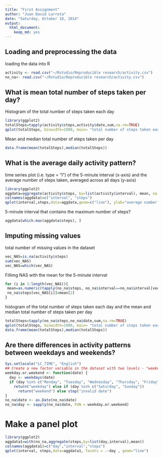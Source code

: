 ```yaml
---
title: "First Assignment"
author: "Juan David Larrota"
date: "Saturday, October 18, 2014"
output:
  html_document:
    keep_md: yes
---
```

## Loading and preprocessing the data
loading the data into R

```r
activity <- read.csv("~/Rstudio/Reproducible research/activity.csv")
no_na<- read.csv("~/Rstudio/Reproducible research/activity.csv")
```

## What is mean total number of steps taken per day?
Histogram of the total number of steps taken each day
```r
library(ggplot2)
totalSteps=tapply(activity$steps,activity$date,sum,na.rm=TRUE)
qplot(totalSteps, binwidth=1000, main= "total number of steps taken each day")
```

Mean and median total number of steps taken per day
```r
data.frame(mean(totalSteps),median(totalSteps))
```
## What is the average daily activity pattern?
time series plot (i.e. type = "l") of the 5-minute interval (x-axis) and the average number of steps taken, averaged across all days (y-axis)

```r
library(ggplot2)
aggdata=aggregate(activity$steps, by=list(activity$interval), mean, na.rm=TRUE)
colnames(aggdata)=c("interval", "steps")
qplot(interval,steps,data=aggdata,geom=c("line"), ylab="average number of steps taken",xlab=" 5-minute interval")
```

5-minute interval that contains the maximum number of steps?
```r
aggdata[which.max(aggdata$steps), ]
```

## Imputing missing values
total number of missing values in the dataset
```r
vec_NAS=is.na(activity$steps)
sum(vec_NAS)
vec_NAS=which(vec_NAS)
```
Fillimg NAS with the mean for the 5-minute interval
```r
for (i in 1:length(vec_NAS)){
 mean=as.numeric(tapply(no_na$steps, no_na$interval==no_na$interval[vec_NAS[i]], mean, na.rm=TRUE))
 no_na$steps[vec_NAS[i]]=mean[2]
}
```

histogram of the total number of steps taken each day and the mean and median total number of steps taken per day
```r
totalSteps=tapply(no_na$steps,no_na$date,sum,na.rm=TRUE)
qplot(totalSteps, binwidth=1000, main= "total number of steps taken each day")
data.frame(mean(totalSteps),median(totalSteps))
```
## Are there differences in activity patterns between weekdays and weekends?
```r
Sys.setlocale("LC_TIME", "English")
## Create a new factor variable in the dataset with two levels - "weekday" and "weekend" indicating whether a given date is a weekday or weekend day.
weekday.or.weekend <- function(date) {
  day <- weekdays(date)
  if (day %in% c("Monday", "Tuesday", "Wednesday", "Thursday", "Friday")) 
    return("weekday") else if (day %in% c("Saturday", "Sunday")) 
      return("weekend") else stop("invalid date")
}
no_na$date <- as.Date(no_na$date)
no_na$day <- sapply(no_na$date, FUN = weekday.or.weekend)
```
# Make a panel plot
```r
library(ggplot2)
aggdata1=with(no_na,aggregate(steps,by=list(day,interval),mean))
colnames(aggdata1)=c("day","interval","steps")
qplot(interval, steps,data=aggdata1, facets = .~day , geom="line")
```
